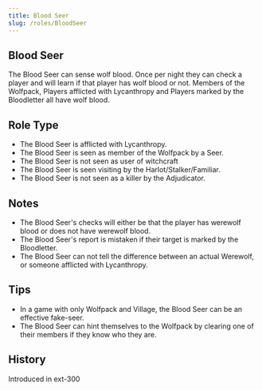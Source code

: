 ```yaml
---
title: Blood Seer
slug: /roles/BloodSeer
---
```



## Blood Seer

The Blood Seer can sense wolf blood. Once per night they can check a player and will learn if that player has wolf blood or not. Members of the Wolfpack, Players afflicted with Lycanthropy and Players marked by the Bloodletter all have wolf blood.

## Role Type

- The Blood Seer is afflicted with Lycanthropy.
- The Blood Seer is seen as member of the Wolfpack by a Seer.
- The Blood Seer is not seen as user of witchcraft
- The Blood Seer is seen visiting by the Harlot/Stalker/Familiar.
- The Blood Seer is not seen as a killer by the Adjudicator.

## Notes

- The Blood Seer's checks will either be that the player has werewolf blood or does not have werewolf blood.
- The Blood Seer's report is mistaken if their target is marked by the Bloodletter.
- The Blood Seer can not tell the difference between an actual Werewolf, or someone afflicted with Lycanthropy.

## Tips

- In a game with only Wolfpack and Village, the Blood Seer can be an effective fake-seer.
- The Blood Seer can hint themselves to the Wolfpack by clearing one of their members if they know who they are.

## History

<Timeline lineColor="white">
  <Event interval="2019-01-01">Introduced in ext-300</Event>
</Timeline>
